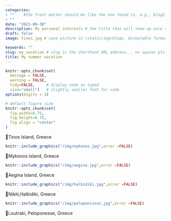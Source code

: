```yaml
---
categories:  
- ""    #the front matter should be like the one found in, e.g., blog2.md. It cannot be like the normal Rmd we used
- ""
date: "2021-09-30"
description: My personal interests # the title that will show up once someone gets to this page
draft: false
image: tinos.jpg # save picture in \static\img\blogs. Acceptable formats= jpg, jpeg, or png . Your iPhone pics wont work

keywords: ""
slug: my_vacation # slug is the shorthand URL address... no spaces plz
title: My summer vacation
---
```





```r
knitr::opts_chunk$set(
  message = FALSE, 
  warning = FALSE, 
  tidy=FALSE,     # display code as typed
  size="small")   # slightly smaller font for code
options(digits = 3)

# default figure size
knitr::opts_chunk$set(
  fig.width=6.75, 
  fig.height=6.75,
  fig.align = "center"
)
```

📍Tinos Island, Greece


```r
knitr::include_graphics("/img/mykonos.jpg",error =FALSE)

```

📍Mykonos Island, Greece


```r
knitr::include_graphics("/img/aegina.jpg",error =FALSE)

```

📍Aegina Island, Greece

```r
knitr::include_graphics("/img/halkidiki.jpg",error =FALSE)

```

📍Nikiti,Halkidiki, Greece

```r
knitr::include_graphics("/img/peloponissos.jpg",error =FALSE)

```

📍Loutraki, Peloponesse, Greece